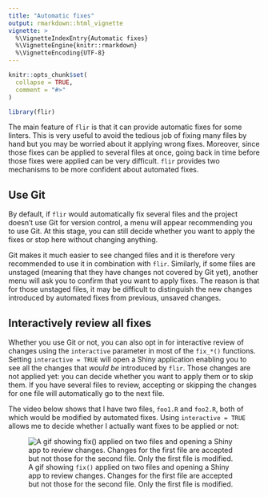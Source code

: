 ```yaml
---
title: "Automatic fixes"
output: rmarkdown::html_vignette
vignette: >
  %\VignetteIndexEntry{Automatic fixes}
  %\VignetteEngine{knitr::rmarkdown}
  %\VignetteEncoding{UTF-8}
---
```


```r
knitr::opts_chunk$set(
  collapse = TRUE,
  comment = "#>"
)
```

```r
library(flir)
```

The main feature of `flir` is that it can provide automatic fixes for some linters.
This is very useful to avoid the tedious job of fixing many files by hand but you may be worried about it applying wrong fixes.
Moreover, since those fixes can be applied to several files at once, going back in time before those fixes were applied can be very difficult.
`flir` provides two mechanisms to be more confident about automated fixes.

## Use Git

By default, if `flir` would automatically fix several files and the project doesn't use Git for version control, a menu will appear recommending you to use Git.
At this stage, you can still decide whether you want to apply the fixes or stop here without changing anything.

Git makes it much easier to see changed files and it is therefore very recommended to use it in combination with `flir`.
Similarly, if some files are unstaged (meaning that they have changes not covered by Git yet), another menu will ask you to confirm that you want to apply fixes.
The reason is that for those unstaged files, it may be difficult to distinguish the new changes introduced by automated fixes from previous, unsaved changes.

## Interactively review all fixes

Whether you use Git or not, you can also opt in for interactive review of changes using the `interactive` parameter in most of the `fix_*()` functions.
Setting `interactive = TRUE` will open a Shiny application enabling you to see all the changes that *would be* introduced by `flir`.
Those changes are not applied yet: you can decide whether you want to apply them or to skip them.
If you have several files to review, accepting or skipping the changes for one file will automatically go to the next file.

The video below shows that I have two files, `foo1.R` and `foo2.R`, both of which would be modified by automated fixes.
Using `interactive = TRUE` allows me to decide whether I actually want fixes to be applied or not:

![A gif showing `fix()` applied on two files and opening a Shiny app to review changes. Changes for the first file are accepted but not those for the second file. Only the first file is modified.](demo.gif)
